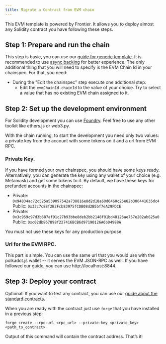 ```yaml
---
title: Migrate a Contract from EVM chain
---
```


This EVM template is powered by Frontier. It allows you to deploy almost any Solidity contract you have following these steps.

## Step 1: Prepare and run the chain

This step is basic, you can use our [guide for generic template](index.mdx). It is recommended to use [async backing](guides/async_backing.mdx) for better experience.
The only additional thing that you will need to specify is the EVM Chain Id in your chainspec. For that, you need:

* During the "Edit the chainspec" step execute one additional step:
  * Edit the `evmChainId.chainId` to the value of your choice. Try to select a value that has no existing EVM chain assigned to it.

## Step 2: Set up the development environment

For Solidity development you can use [Foundry](https://book.getfoundry.sh/getting-started/installation). Feel free to use any other toolkit like ethers.js or web3.py.

With the chain running, to start the development you need only two values: a private key from the account with some tokens on it and a url from EVM RPC.

### Private Key. 
If you have formed your own chainspec, you should have some keys ready. Alternatively, you can generate the key using any wallet of your choice (e.g. Metamask) and get some tokens to it. By default, we have these keys for prefunded accounts in the chainspec:

* Private: `0x94834ac72c525a539097542a738816e8d2d18a60d6460c25e82b306441635dc4`
   Public: `0x33c7c88f2B2Fcb83975fCDB08d2B5bf7eA29FDCE`
* Private: `0x3c959c97d3b687af91c27b93bbe8deb2bb2148f01bd48126ae757e202ab625a0`
   Public: `0xc02db867898f227416BCB6d97190126A6b04988A`

<Callout type='warn'>
You must not use these keys for any production purpose
</Callout>

### Url for the EVM RPC.

This part is simple. You can use the same url that you would use with the polkadot.js wallet -- it serves the EVM JSON-RPC as well. If you have followed our guide, you can use http://localhost:8844.

## Step 3: Deploy your contract

Optional: If you want to test any contract, you can use our [guide about the standard contracts](https://docs.openzeppelin.com/contracts/5.x/#foundry_git).

When you are ready with the contract just use `forge` that you have installed in a previous step:
```
forge create --rpc-url <rpc_url> --private-key <private_key> <path_to_contract>
```

Output of this command will contain the contract address. That’s it!
